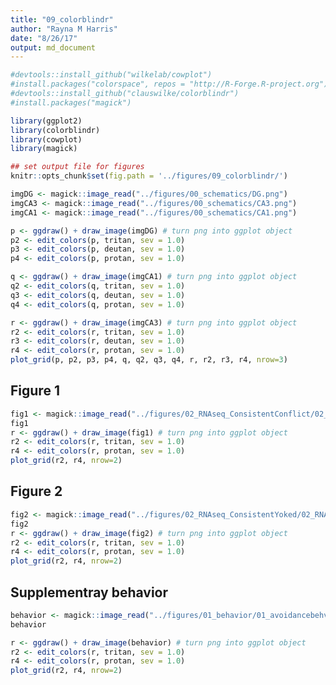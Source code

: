 ```yaml
---
title: "09_colorblindr"
author: "Rayna M Harris"
date: "8/26/17"
output: md_document
---
```


```r
#devtools::install_github("wilkelab/cowplot")
#install.packages("colorspace", repos = "http://R-Forge.R-project.org")
#devtools::install_github("clauswilke/colorblindr")
#install.packages("magick")

library(ggplot2)
library(colorblindr)
library(cowplot)
library(magick)

## set output file for figures 
knitr::opts_chunk$set(fig.path = '../figures/09_colorblindr/')
```


```r

imgDG <- magick::image_read("../figures/00_schematics/DG.png")
imgCA3 <- magick::image_read("../figures/00_schematics/CA3.png")
imgCA1 <- magick::image_read("../figures/00_schematics/CA1.png")

p <- ggdraw() + draw_image(imgDG) # turn png into ggplot object
p2 <- edit_colors(p, tritan, sev = 1.0)
p3 <- edit_colors(p, deutan, sev = 1.0)
p4 <- edit_colors(p, protan, sev = 1.0)

q <- ggdraw() + draw_image(imgCA1) # turn png into ggplot object
q2 <- edit_colors(q, tritan, sev = 1.0)
q3 <- edit_colors(q, deutan, sev = 1.0)
q4 <- edit_colors(q, protan, sev = 1.0)

r <- ggdraw() + draw_image(imgCA3) # turn png into ggplot object
r2 <- edit_colors(r, tritan, sev = 1.0)
r3 <- edit_colors(r, deutan, sev = 1.0)
r4 <- edit_colors(r, protan, sev = 1.0)
plot_grid(p, p2, p3, p4, q, q2, q3, q4, r, r2, r3, r4, nrow=3)
```



## Figure 1

```r

fig1 <- magick::image_read("../figures/02_RNAseq_ConsistentConflict/02_RNAseq_Conflict-01.png")
fig1
r <- ggdraw() + draw_image(fig1) # turn png into ggplot object
r2 <- edit_colors(r, tritan, sev = 1.0)
r4 <- edit_colors(r, protan, sev = 1.0)
plot_grid(r2, r4, nrow=2)

```

## Figure 2

```r

fig2 <- magick::image_read("../figures/02_RNAseq_ConsistentYoked/02_RNAseq_ConsistentYoked-01.png")
fig2
r <- ggdraw() + draw_image(fig2) # turn png into ggplot object
r2 <- edit_colors(r, tritan, sev = 1.0)
r4 <- edit_colors(r, protan, sev = 1.0)
plot_grid(r2, r4, nrow=2)

```

## Supplementray behavior

```r

behavior <- magick::image_read("../figures/01_behavior/01_avoidancebehvaior-01.png")
behavior

r <- ggdraw() + draw_image(behavior) # turn png into ggplot object
r2 <- edit_colors(r, tritan, sev = 1.0)
r4 <- edit_colors(r, protan, sev = 1.0)
plot_grid(r2, r4, nrow=2)
```
